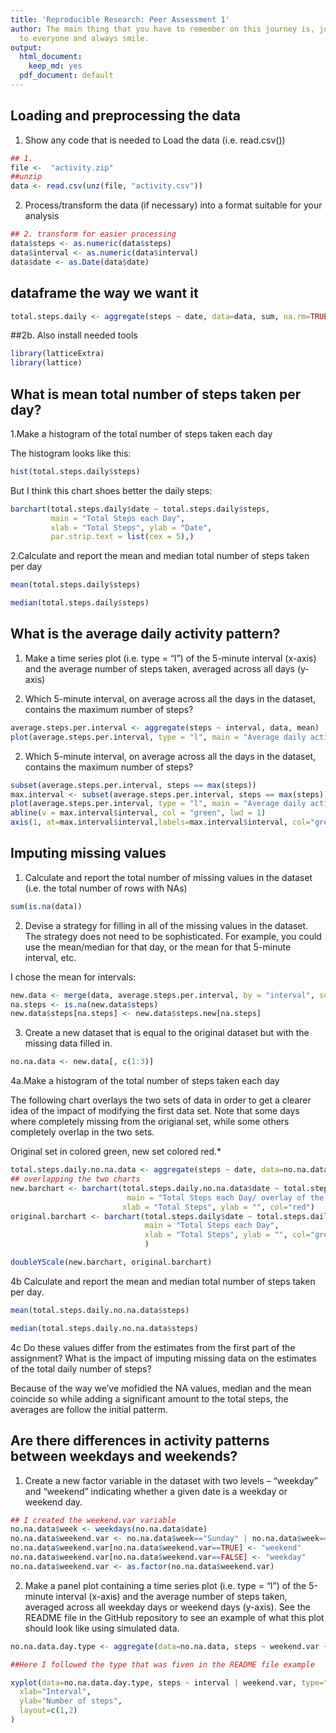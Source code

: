 ```yaml
---
title: 'Reproducible Research: Peer Assessment 1'
author: The main thing that you have to remember on this journey is, just be nice
  to everyone and always smile.
output:
  html_document:
    keep_md: yes
  pdf_document: default
---
```




## Loading and preprocessing the data

1. Show any code that is needed to Load the data (i.e. read.csv())



```r
## 1.
file <-  "activity.zip"
##unzip
data <- read.csv(unz(file, "activity.csv"))

```

2. Process/transform the data (if necessary) into a format suitable for your analysis

```r
## 2. transform for easier processing
data$steps <- as.numeric(data$steps)
data$interval <- as.numeric(data$interval)
data$date <- as.Date(data$date)
```
## dataframe the way we want it
```r
total.steps.daily <- aggregate(steps ~ date, data=data, sum, na.rm=TRUE)
```
##2b. Also install needed tools
```r
library(latticeExtra)
library(lattice)
```

## What is mean total number of steps taken per day?

1.Make a histogram of the total number of steps taken each day

The histogram looks like this:
```r
hist(total.steps.daily$steps)
```



But I think this chart shoes better the daily steps:
```r
barchart(total.steps.daily$date ~ total.steps.daily$steps,
         main = "Total Steps each Day", 
         xlab = "Total Steps", ylab = "Date",
         par.strip.text = list(cex = 5),)
```


2.Calculate and report the mean and median total number of steps taken per day

```r
mean(total.steps.daily$steps)
```
```r
median(total.steps.daily$steps)
```


## What is the average daily activity pattern?

1. Make a time series plot (i.e. type = "l") of the 5-minute interval (x-axis) and the average number of steps taken, averaged across all days (y-axis)

2. Which 5-minute interval, on average across all the days in the dataset, contains the maximum number of steps?

```r
average.steps.per.interval <- aggregate(steps ~ interval, data, mean)
plot(average.steps.per.interval, type = "l", main = "Average daily activity pattern")
```


2. Which 5-minute interval, on average across all the days in the dataset, contains the maximum number of steps?

```r
subset(average.steps.per.interval, steps == max(steps))
max.interval <- subset(average.steps.per.interval, steps == max(steps))
plot(average.steps.per.interval, type = "l", main = "Average daily activity pattern")
abline(v = max.interval$interval, col = "green", lwd = 1)
axis(1, at=max.interval$interval,labels=max.interval$interval, col="green")
```

## Imputing missing values

1. Calculate and report the total number of missing values in the dataset (i.e. the total number of rows with NAs)

```r
sum(is.na(data))
```


2. Devise a strategy for filling in all of the missing values in the dataset. The strategy does not need to be sophisticated. For example, you could use the mean/median for that day, or the mean for that 5-minute interval, etc.

I chose the mean for intervals:

```r
new.data <- merge(data, average.steps.per.interval, by = "interval", suffixes = c("", ".new"))
na.steps <- is.na(new.data$steps)
new.data$steps[na.steps] <- new.data$steps.new[na.steps]
```

3. Create a new dataset that is equal to the original dataset but with the missing data filled in.
```r
no.na.data <- new.data[, c(1:3)]
```


4a.Make a histogram of the total number of steps taken each day 

The following chart overlays the two sets of data in order to get a clearer idea of the impact of modifying the first data set.
Note that some days where completely missing from the origianal set, while some others completely overlap in the two sets.

Original set in colored green, new set colored red.*

```r
total.steps.daily.no.na.data <- aggregate(steps ~ date, data=no.na.data, sum)
## overlapping the two charts
new.barchart <- barchart(total.steps.daily.no.na.data$date ~ total.steps.daily.no.na.data$steps, 
                          main = "Total Steps each Day/ overlay of the two datasets", 
                         xlab = "Total Steps", ylab = "", col="red")
original.barchart <- barchart(total.steps.daily$date ~ total.steps.daily$steps, 
                              main = "Total Steps each Day", 
                              xlab = "Total Steps", ylab = "", col="green"
                              )

doubleYScale(new.barchart, original.barchart)
```

4b Calculate and report the mean and median total number of steps taken per day.

```r
mean(total.steps.daily.no.na.data$steps)
```


```r
median(total.steps.daily.no.na.data$steps)
```



4c Do these values differ from the estimates from the first part of the assignment? What is the impact of imputing missing data on the estimates of the total daily number of steps?

Because of the way we've mofidied the NA values, median and the mean coincide so while adding a significant amount to the total steps, the averages are follow the initial patterm.




## Are there differences in activity patterns between weekdays and weekends?

1. Create a new factor variable in the dataset with two levels – “weekday” and “weekend” indicating whether a given date is a weekday or weekend day.

```r
## I created the weekend.var variable
no.na.data$week <- weekdays(no.na.data$date)
no.na.data$weekend.var <- no.na.data$week=="Sunday" | no.na.data$week=="Saturday"
no.na.data$weekend.var[no.na.data$weekend.var==TRUE] <- "weekend"
no.na.data$weekend.var[no.na.data$weekend.var==FALSE] <- "weekday"
no.na.data$weekend.var <- as.factor(no.na.data$weekend.var)

```

2. Make a panel plot containing a time series plot (i.e. type = "l") of the 5-minute interval (x-axis) and the average number of steps taken, averaged across all weekday days or weekend days (y-axis). See the README file in the GitHub repository to see an example of what this plot should look like using simulated data.

```r
no.na.data.day.type <- aggregate(data=no.na.data, steps ~ weekend.var + interval, mean)

##Here I followed the type that was fiven in the README file example

xyplot(data=no.na.data.day.type, steps ~ interval | weekend.var, type="l",
  xlab="Interval",
  ylab="Number of steps",
  layout=c(1,2)
)
```